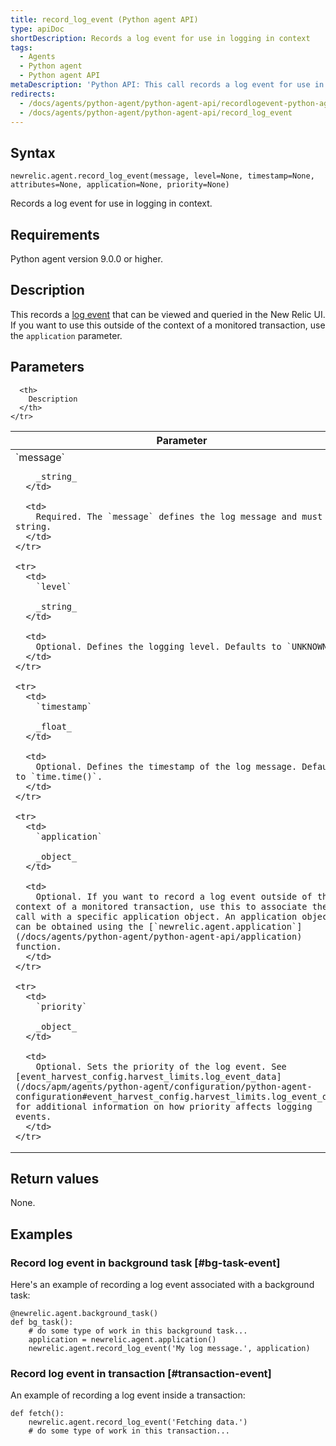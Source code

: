 ```yaml
---
title: record_log_event (Python agent API)
type: apiDoc
shortDescription: Records a log event for use in logging in context
tags:
  - Agents
  - Python agent
  - Python agent API
metaDescription: 'Python API: This call records a log event for use in logging in context.'
redirects:
  - /docs/agents/python-agent/python-agent-api/recordlogevent-python-agent-api
  - /docs/agents/python-agent/python-agent-api/record_log_event
---
```


## Syntax

```
newrelic.agent.record_log_event(message, level=None, timestamp=None, attributes=None, application=None, priority=None)
```

Records a log event for use in logging in context.

## Requirements

Python agent version 9.0.0 or higher.

## Description

This records a [log event](/docs/logs/logs-context/configure-logs-context-python) that can be viewed and queried in the New Relic UI. If you want to use this outside of the context of a monitored transaction, use the `application` parameter.

## Parameters

<table>
  <thead>
    <tr>
      <th width="25%">
        Parameter
      </th>

      <th>
        Description
      </th>
    </tr>
  </thead>

  <tbody>
    <tr>
      <td>
        `message`

        _string_
      </td>

      <td>
        Required. The `message` defines the log message and must be a string.
      </td>
    </tr>

    <tr>
      <td>
        `level`

        _string_
      </td>

      <td>
        Optional. Defines the logging level. Defaults to `UNKNOWN`.
      </td>
    </tr>

    <tr>
      <td>
        `timestamp`

        _float_
      </td>

      <td>
        Optional. Defines the timestamp of the log message. Defaults to `time.time()`.
      </td>
    </tr>

    <tr>
      <td>
        `application`

        _object_
      </td>

      <td>
        Optional. If you want to record a log event outside of the context of a monitored transaction, use this to associate the call with a specific application object. An application object can be obtained using the [`newrelic.agent.application`](/docs/agents/python-agent/python-agent-api/application) function.
      </td>
    </tr>

    <tr>
      <td>
        `priority`

        _object_
      </td>

      <td>
        Optional. Sets the priority of the log event. See [event_harvest_config.harvest_limits.log_event_data](/docs/apm/agents/python-agent/configuration/python-agent-configuration#event_harvest_config.harvest_limits.log_event_data) for additional information on how priority affects logging events.
      </td>
    </tr>
  </tbody>
</table>

## Return values

None.

## Examples

### Record log event in background task [#bg-task-event]

Here's an example of recording a log event associated with a background task:

```
@newrelic.agent.background_task() 
def bg_task(): 
	# do some type of work in this background task...
	application = newrelic.agent.application()
	newrelic.agent.record_log_event('My log message.', application)
```

### Record log event in transaction [#transaction-event]

An example of recording a log event inside a transaction:

```
def fetch(): 
	newrelic.agent.record_log_event('Fetching data.')
	# do some type of work in this transaction...
```
